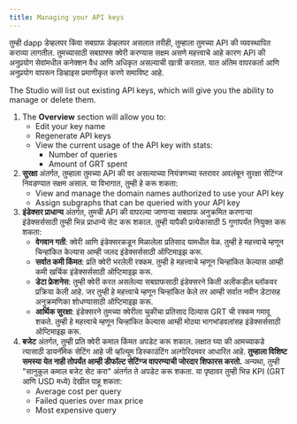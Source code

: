 ```yaml
---
title: Managing your API keys
---
```


तुम्ही dapp डेव्हलपर किंवा सबग्राफ डेव्हलपर असलात तरीही, तुम्हाला तुमच्या API की व्यवस्थापित कराव्या लागतील. तुमच्यासाठी सबग्राफ्स क्वेरी करण्यास सक्षम असणे महत्त्वाचे आहे कारण API की अनुप्रयोग सेवांमधील कनेक्शन वैध आणि अधिकृत असल्याची खात्री करतात. यात अंतिम वापरकर्ता आणि अनुप्रयोग वापरून डिव्हाइस प्रमाणीकृत करणे समाविष्ट आहे.

The Studio will list out existing API keys, which will give you the ability to manage or delete them.

1. The **Overview** section will allow you to:
   - Edit your key name
   - Regenerate API keys
   - View the current usage of the API key with stats:
     - Number of queries
     - Amount of GRT spent
2. **सुरक्षा** अंतर्गत, तुम्‍हाला तुमच्‍या API की वर असल्‍याच्‍या नियंत्रणच्‍या स्‍तरावर अवलंबून सुरक्षा सेटिंग्‍ज निवडण्‍यात सक्षम असाल. या विभागात, तुम्ही हे करू शकता:
   - View and manage the domain names authorized to use your API key
   - Assign subgraphs that can be queried with your API key
3. **इंडेक्सर प्राधान्य** अंतर्गत, तुमची API की वापरल्या जाणार्‍या सबग्राफ अनुक्रमित करणाऱ्या इंडेक्सर्ससाठी तुम्ही भिन्न प्राधान्ये सेट करू शकाल. तुम्ही यापैकी प्रत्येकासाठी 5 गुणांपर्यंत नियुक्त करू शकता:
   - **वेगवान गती**: क्वेरी आणि इंडेक्सरकडून मिळालेला प्रतिसाद यामधील वेळ. तुम्ही हे महत्त्वाचे म्हणून चिन्हांकित केल्यास आम्ही जलद इंडेक्सर्ससाठी ऑप्टिमाइझ करू.
   - **सर्वात कमी किंमत**: प्रति क्वेरी भरलेली रक्कम. तुम्ही हे महत्त्वाचे म्हणून चिन्हांकित केल्यास आम्ही कमी खर्चिक इंडेक्सर्ससाठी ऑप्टिमाइझ करू.
   - **डेटा फ्रेशनेस**: तुम्ही क्वेरी करत असलेल्या सबग्राफसाठी इंडेक्सरने किती अलीकडील ब्लॉकवर प्रक्रिया केली आहे. जर तुम्ही हे महत्त्वाचे म्हणून चिन्हांकित केले तर आम्ही सर्वात नवीन डेटासह अनुक्रमणिका शोधण्यासाठी ऑप्टिमाइझ करू.
   - **आर्थिक सुरक्षा**: इंडेक्सरने तुमच्या क्वेरीला चुकीचा प्रतिसाद दिल्यास GRT ची रक्कम गमावू शकते. तुम्ही हे महत्त्वाचे म्हणून चिन्हांकित केल्यास आम्ही मोठ्या भागभांडवलांसह इंडेक्सर्ससाठी ऑप्टिमाइझ करू.
4. **बजेट** अंतर्गत, तुम्ही प्रति क्वेरी कमाल किंमत अपडेट करू शकाल. लक्षात घ्या की आमच्याकडे त्यासाठी डायनॅमिक सेटिंग आहे जी व्हॉल्यूम डिस्काउंटिंग अल्गोरिदमवर आधारित आहे. **तुम्हाला विशिष्ट समस्या येत नाही तोपर्यंत आम्ही डीफॉल्ट सेटिंग्ज वापरण्याची जोरदार शिफारस करतो.** अन्यथा, तुम्ही "सानुकूल कमाल बजेट सेट करा" अंतर्गत ते अपडेट करू शकता. या पृष्ठावर तुम्ही भिन्न KPI (GRT आणि USD मध्ये) देखील पाहू शकता:
   - Average cost per query
   - Failed queries over max price
   - Most expensive query
